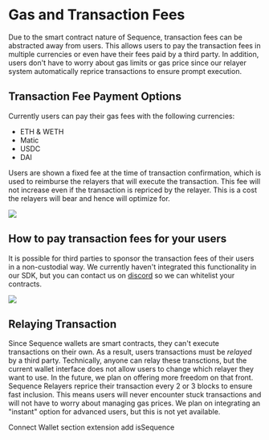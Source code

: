 # Gas and Transaction Fees

Due to the smart contract nature of Sequence, transaction fees can be abstracted away from users. This allows users to pay the transaction fees in multiple currencies or even have their fees paid by a third party. In addition, users don't have to worry about gas limits or gas price since our relayer system automatically reprice transactions to ensure prompt execution.

## Transaction Fee Payment Options 
Currently users can pay their gas fees with the following currencies:
- ETH & WETH
- Matic
- USDC
- DAI

Users are shown a fixed fee at the time of transaction confirmation, which is used to reimburse the relayers that will execute the transaction. This fee will not increase even if the transaction is repriced by the relayer. This is a cost the relayers will bear and hence will optimize for.

<div class="text--center">
  <img src="/img/sequence_fee_options.png" />
</div>

## How to pay transaction fees for your users
It is possible for third parties to sponsor the transaction fees of their users in a non-custodial way. We currently haven't integrated this functionality in our SDK, but you can contact us on [discord](https://discord.gg/sequence) so we can whitelist your contracts.

<div class="text--center">
  <img src="/img/sequence_free_fee.png" />
</div>

## Relaying Transaction
Since Sequence wallets are smart contracts, they can't execute transactions on their own. As a result, users transactions must be *relayed* by a third party. Technically, anyone can relay these transctions, but the current wallet interface does not allow users to change which relayer they want to use. In the future, we plan on offering more freedom on that front.
Sequence Relayers reprice their transaction every 2 or 3 blocks to ensure fast inclusion. This means users will never encounter stuck transactions and will not have to worry about managing gas prices. We plan on integrating an "instant" option for advanced users, but this is not yet available.


Connect Wallet section
extension add isSequence